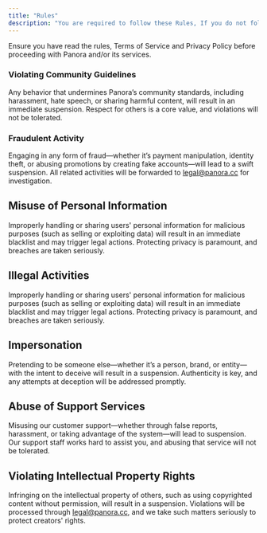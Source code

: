 ```yaml
---
title: "Rules"
description: "You are required to follow these Rules, If you do not follow these rules we have rights to take action to your Panora Accounts and suspend you from using our Services."
---
```


<Warning>
  Ensure you have read the rules, Terms of Service and Privacy Policy before
  proceeding with Panora and/or its services.
</Warning>

### Violating Community Guidelines

Any behavior that undermines Panora’s community standards, including harassment, hate speech, or sharing harmful content, will result in an immediate suspension. Respect for others is a core value, and violations will not be tolerated.

### Fraudulent Activity

Engaging in any form of fraud—whether it’s payment manipulation, identity theft, or abusing promotions by creating fake accounts—will lead to a swift suspension. All related activities will be forwarded to legal@panora.cc for investigation.

## Misuse of Personal Information

Improperly handling or sharing users' personal information for malicious purposes (such as selling or exploiting data) will result in an immediate blacklist and may trigger legal actions. Protecting privacy is paramount, and breaches are taken seriously.

## Illegal Activities

Improperly handling or sharing users' personal information for malicious purposes (such as selling or exploiting data) will result in an immediate blacklist and may trigger legal actions. Protecting privacy is paramount, and breaches are taken seriously.

## Impersonation

Pretending to be someone else—whether it’s a person, brand, or entity—with the intent to deceive will result in a suspension. Authenticity is key, and any attempts at deception will be addressed promptly.

## Abuse of Support Services

Misusing our customer support—whether through false reports, harassment, or taking advantage of the system—will lead to suspension. Our support staff works hard to assist you, and abusing that service will not be tolerated.

## Violating Intellectual Property Rights

Infringing on the intellectual property of others, such as using copyrighted content without permission, will result in a suspension. Violations will be processed through legal@panora.cc, and we take such matters seriously to protect creators' rights.
